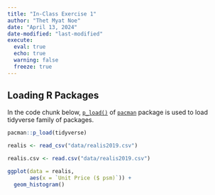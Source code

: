 ```yaml
---
title: "In-Class Exercise 1"
author: "Thet Myat Noe"
date: "April 13, 2024"
date-modified: "last-modified"
execute:
  eval: true
  echo: true
  warning: false
  freeze: true
---
```


## Loading R Packages

In the code chunk below, [`p_load()`](https://www.rdocumentation.org/packages/pacman/versions/0.5.1/topics/p_load) of [`pacman`](https://trinker.github.io/pacman/vignettes/Introduction_to_pacman.html) package is used to load tidyverse family of packages.

```r
pacman::p_load(tidyverse)
```

```r
realis <- read_csv("data/realis2019.csv")
```

```r
realis.csv <- read.csv("data/realis2019.csv")
```

```r
ggplot(data = realis, 
       aes(x = `Unit Price ($ psm)`)) +
  geom_histogram()
```

